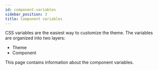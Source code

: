```yaml
---
id: component-variables
sidebar_position: 3
title: Component variables
---
```



CSS variables are the easiest way to customize the theme. The variables are organized into two layers:

- Theme
- Component

This page contains information about the component variables.

[//]: # '#SLOT-autogenerated-component-variables'

